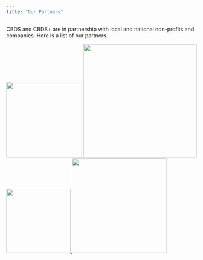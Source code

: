 ```yaml
---
title: "Our Partners"
---
```


CBDS and CBDS+ are in partnership with local and national non-profits and companies. Here is a list of our partners.



<a href="http://www.leanpub.com">
  <img src="img/index/leanpub.png" width="200"/>
</a><a href="http://www.datacamp.com">
  <img src="img/index/datacamp.png" width="300"/>
</a><a href="https://www.starbucks.com/store-locator/store/1017343/1812-ashland-1812-ashland-ave-baltimore-city-md-21205-us">
  <img src="img/index/starbucks.png" width="170"/>
</a><a href="http://www.rstudio.com">
  <img src="img/index/rstudio.png" width="250"/>
</a>


<!--
### Are you looking for highly trained data scientists? Are you having trouble identifying, attracting, evaluating, and hiring top talent? If you are interested in becoming a hiring partner and hiring remote data workers from our Chromebook Data Science program please complete the survey below.

------

<iframe src="https://docs.google.com/forms/d/e/1FAIpQLSccVo3Vytlj5Z3u02APiO_cmVueVe1WDCpxiB_Dpz5Auzwb7A/viewform?embedded=true" width="760" height="2400" frameborder="0" marginheight="0" marginwidth="0">Loading...</iframe>

-->
